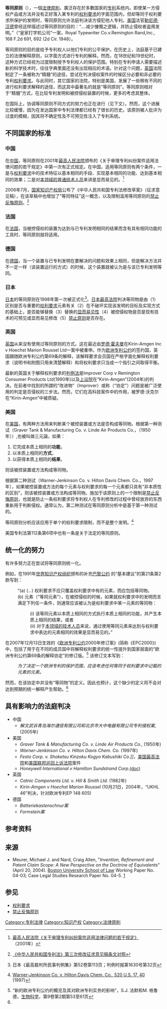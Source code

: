 '''等同原则'''（{{lang-en|Doctrine of Equivalents}}），一個[[法律原則|法律原則]]，廣泛存在於多數国家的[[专利|专利]]系统内。即使某一方侵权产品或方法并没有正好落入某专利的[[权利要求|权利要求]]的字面范围内，但却等同于权利要求所保护的发明时，等同原则允许法庭判决该方侵犯他人专利。[[美国|美国]]法官[[勒尼德·汉德|勒尼德·汉德]]曾经这样描述过等同原则的目的：“....减少慷慨之逻辑，并防止侵权者盗用发明。”（“皇家打字机公司”一案，Royal Typewriter Co.v.Remington Rand,Inc., 168 F.2d 691, 692 (2d Cir. 1948）。
 
等同原则的目的是给予专利权人以他们专利的公平保护。在历史上，法庭基于已建立的法律解释原则，以字面方式进行专利的解释。然而，在18世纪和19世纪时，这种方式已经视为过度限制授予专利权人的保护范围。特别在专利申请人需要描述新的科学技术时，往往字典里面还没有出现相应的术语。针对这个问题，[[英国|英国]]法院制定了一条被称为“精髓”的途径，尝试在判决侵权案件的时候区分必要和非必要的专利[[权利要求|权利要求]]。与此同时，其它国家的法院，特别是美国，发展了一些稍有不同的进行权利要求解释的途径，而这其中最著名的就是“等同原则”。等同原则相对于“精髓”方式，在比较专利发明和被控侵权装置的时候，更多的考虑其整体。 

在国际上，协调等同原则不同方式的努力也正在进行（见下文）。然而，这个进展比较缓慢，因为在发达国家中专利法律都已经有了很长的历史。该原则被人批评为过度的模糊，因其将不确定性及不可预见性注入了专利系统。
 
==不同国家的标准==
===中国===
在[[中国|中国]]，等同原则在2001年[[中华人民共和国最高人民法院|最高人民法院]]颁布的《关于审理专利纠纷案件适用法律问题的若干规定》中第一次有正式规定。在中国，适用等同原则有两个条件，一是与[[权利要求|权利要求]]中的技术特征以基本相同的手段、实现基本相同的功能、达到基本相同的效果；二是对[[本领域的普通技术人员|本领域的普通技术人员]]来讲是显而易见的。<ref>{{zh}}[http://www.sipo.gov.cn/sipo/flfg/zl/sfjs/200703/t20070330_148516.htm 最高人民法院《关于审理专利纠纷案件适用法律问题的若干规定》] {{webarchive|url=https://web.archive.org/web/20081122080146/http://www.sipo.gov.cn/sipo/flfg/zl/sfjs/200703/t20070330_148516.htm |date=2008-11-22 }} （2001年）</ref>

2006年7月，[[中华人民共和国国家知识产权局|国家知识产权局]]公布了《中华人民共和国专利法修改草案》（征求意见稿），在该草稿中也增加了“等同特征”这一概念，以及限制滥用等同原则的[[禁止反悔原则|禁止反悔原则]]。<ref>{{zh}}[http://www.sipo.gov.cn/sipo/zxft/dsczlfxg/bjzl/200701/t20070116_127301.htm 《中华人民共和国专利法》第三次修改征求意见稿条文对照]{{dead link|date=2018年1月 |bot=InternetArchiveBot |fix-attempted=yes }}</ref>

===法国===
在[[法国|法国]]，当被控侵权的装置为达到与已专利发明相同的结果而含有具有相同功能的工具时，等同原则就将适用。
 
===德国===
在[[德国|德国]]，当一个装置与已专利发明在要解决的问题和效果上相同，但是解决方法并不一定一样（该装置运行的方式）的时候，这个装置就被认为是与该已专利发明等同。
 
===日本===
[[日本|日本]]的等同原则在1998年第一次被正式化<ref>日本《最高裁判所民事判例集》第52卷第113页；判例时报第1630号第32页</ref>。[[日本最高法院|日本最高法院]]判决等同物是由（1）区别是否与重要的[[权利要求|权利要求]]元素有关（2）在不破坏实现该发明的目标及实现方式的基础上，是否能够替换（3）替换的[[显而易见性|显而易见性]]（4）被控侵权物是否是现有技术的可预见或显而易见修改（5）[[禁止原则|禁止原则]]是否存在。
 
===英国===
[[英国|英国]]从来没有使用过等同原则的方式。这在最近由[[罗德·霍夫曼|罗德·霍夫曼]]在Kirin-Amgen Inc v Hoechst Marion Roussel Ltd一案中被重申。作为[[欧洲专利公约|欧洲专利公约]]的签约国，英国跟随欧洲专利公约第69条的解释，该解释要求会员国在严格字面化解释权利要求（说明书和附图只用来清楚解释）和将权利要求只当成一个指引之间取得平衡。
 
最新的英国关于解释权利要求的[[判例法|判例法]]是Improver Corp v Remington Consumer Products Ltd(1990年)以及[[英国上议院|上议院]]在“Kirin-Amgen”(2004年)的判决。在前者中找到的所謂的“改进物”（Improver）或称（“协定”）问题是被广泛使用的判定是否侵权的三步法。然而，它们在高科技案件中的作用，被罗德·沃克尔在“Kirin-Amgen”中被质疑。
 
===美国===
在[[美国|美国]]，有两种方法用来判断某个被控装置或方法是否构成等同物。根据第一种测试（Graver Tank & Manufacturing Co. v. Linde Air Products Co.，（1950年））,也被叫做三元論，如果：

#它完成本质上相同的'''功能'''，
#以本质上相同的'''方式'''，
#以获得本质上相同的'''结果'''，
则该被控装置或方法构成等同物。

根据第二种测试（Warner-Jenkinson Co. v. Hilton Davis Chem. Co.，1997年），如果被控装置或方法的每个元素与权利要求的每一个元素都只具有“非本质性的区别”，则该被控装置或方法构成等同物。施加于该原则上的一个限制是[[禁止反悔原则|禁止反悔原则]]，也就是防止一条权利要求将专利权人在专利修改的过程中曾经放弃的东西重新用于判断侵权。通常认为，第二种测试在等同原则分析中是基于第一种测试的。

等同原则分析应该应用于单个的权利要求限制，而不是整个发明。<ref>{{en}}[http://supreme.justia.com/us/520/17/case.html Warner-Jenkinson Co. v. Hilton Davis Chem. Co., 520 U.S. 17, 40] {{Wayback|url=http://supreme.justia.com/us/520/17/case.html |date=20110816070031 }} (1997)</ref>
 
美国专利法第112条第6项中也有一条是关于法定的等同原则。
 
==统一化的努力==
有许多努力正在尝试将等同原则统一化。
 
例如，在1991年[[世界知识产权组织|世界知识产权组织]]颁布的补充[[保护知识产权巴黎公约|巴黎公约]] 的“基本建议”的第21条第2款写到：

:“(a) (...) 权利要求不应只覆盖权利要求中有的元素，而应包括等同物。
:(b) 元素（“等同元素”），在被控侵权的时候，如果就权利要求中的发明而言满足下列任一条件，则通常应该被认为是权利要求中某一元素的等同物：
::(i) 该等同元素以本质上相同的方式执行本质上相同的功能，并产生本质上相同的结果，或者
::(ii) 对于[[本领域的技术人员|本领域的技术人员]]来说，通过使用等同元素来达到与权利要求中表达的元素相同的效果是显而易见的。”
 
在2007年12月13日生效的《[[欧洲专利公约|欧洲专利公约]]2000年修订案》(简称《EPC2000》)中，包括了用于在不同的成员国中将解释权利要求的统一性提升到国家层面的“欧洲专利公约第69条的解释协定”的修订版。<ref name="EPC2000">“新的欧洲专利公约的概览及其对欧洲专利实务的影响”，S.J. 法默和M. 格鲁德，[[生物科学杂志|生物科学]]，第9卷第2期第53至61页</ref> 该修订文本写到：
:''为了决定一个欧洲专利的保护范围，应该考虑任何等同于权利要求中记载的元素的元素。''

然而，在该协定中并没有“等同物”的定义。因此也预计，这个缺少的定义将不会对达到预期的统一解释产生帮助。<ref name="EPC2000" />
 
==具有影响力的法庭判决==
* 中国
** ''解文武诉青岛海尔通信有限公司和北京市大中电器有限公司专利侵权案'', (2005年)
* 美国
** ''Graver Tank & Manufacturing Co. v. Linde Air Products Co.'', (1950年)
** ''Warner-Jenkinson Co. v. Hilton Davis Chem. Co.'' (1997年)
** ''Festo Corp. v. Shoketsu Kinzoku Kogyo Kabushiki Co.]]''，[[美国最高法院|美国最高法院]]和[[美国联邦巡回上诉法院|美国联邦巡回上诉法院]]案件
** ''Honeywell International v Hamilton Sundstrand Corp.''[https://web.archive.org/web/20041015063543/http://www.fedcir.gov/opinions/02-1005.doc (doc)]
* 英国
** ''Catnic Components Ltd. v. Hill & Smith Ltd.'' (1982年)
** ''Kirin-Amgen v Hoechst Marion Roussel'' (10月21日，2004年，“UKHL 46”判决，针对欧洲专利EP 148 605)
* 德国
** ''Batteriekastenschnur案''
** ''Formstein案''
 
==参考资料==
{{reflist}}
 
==来源==
*  Meurer, Michael J. and Nard, Craig Allen, "''Invention, Refinement and Patent Claim Scope: A New Perspective on the Doctrine of Equivalents''" (April 20, 2004). [[波士顿大学法学院|Boston University School of Law]] Working Paper No. 04-03; Case Legal Studies Research Paper No. 04-5. [http://ssrn.com/abstract=533083]
 
==参见==
* [[权利要求|权利要求]]
* [[禁止反悔原则|禁止反悔原则]]

[[Category:专利法律|Category:专利法律]]
[[Category:知识产权|Category:知识产权]]
[[Category:法律原則|Category:法律原則]]